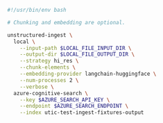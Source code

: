 ```bash Shell
#!/usr/bin/env bash

# Chunking and embedding are optional.

unstructured-ingest \
  local \
    --input-path $LOCAL_FILE_INPUT_DIR \
    --output-dir $LOCAL_FILE_OUTPUT_DIR \
    --strategy hi_res \
    --chunk-elements \
    --embedding-provider langchain-huggingface \
    --num-processes 2 \
    --verbose \
  azure-cognitive-search \
    --key $AZURE_SEARCH_API_KEY \
    --endpoint $AZURE_SEARCH_ENDPOINT \
    --index utic-test-ingest-fixtures-output
```
